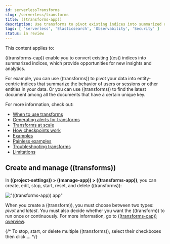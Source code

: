 ```yaml
---
id: serverlessTransforms
slug: /serverless/transforms
title: ((transforms-app))
description: Use transforms to pivot existing indices into summarized or entity-centric indices.
tags: [ 'serverless', 'Elasticsearch', 'Observability', 'Security' ]
status: in review
---
```



<InReview />

This content applies to: <DocBadge template="elasticsearch" slug="/serverless/elasticsearch/what-is-elasticsearch-serverless" /> <DocBadge template="observability" slug="/serverless/observability/what-is-observability-serverless" /> <DocBadge template="security" slug="/serverless/security/what-is-security-serverless" /> 

<div id="transforms"></div>

((transforms-cap)) enable you to convert existing ((es)) indices into summarized
indices, which provide opportunities for new insights and analytics.

For example, you can use ((transforms)) to pivot your data into entity-centric
indices that summarize the behavior of users or sessions or other entities in
your data. Or you can use ((transforms)) to find the latest document among all the
documents that have a certain unique key.

For more information, check out:

* [When to use transforms](((ref))/transform-usage.html)
* [Generating alerts for transforms](((ref))/transform-alerts.html)
* [Transforms at scale](((ref))/transform-scale.html)
* [How checkpoints work](((ref))/transform-checkpoints.html)
* [Examples](((ref))/transform-examples.html)
* [Painless examples](((ref))/transform-painless-examples.html)
* [Troubleshooting transforms](((ref))/transform-troubleshooting.html)
* [Limitations](((ref))/transform-limitations.html)

## Create and manage ((transforms))

In **((project-settings)) > ((manage-app)) > ((transforms-app))**, you can
create, edit, stop, start, reset, and delete ((transforms)):

!["((transforms-app)) app"](images/transform-management.png)

When you create a ((transform)), you must choose between two types: _pivot_ and _latest_.
You must also decide whether you want the ((transform)) to run once or continuously.
For more information, go to [((transforms-cap)) overview](((ref))/transform-overview.html).

{/* To stop, start, or delete multiple ((transforms)), select their checkboxes then click.... */}